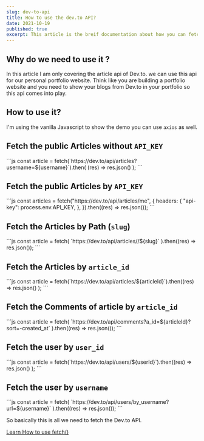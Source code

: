 ```yaml
---
slug: dev-to-api
title: How to use the dev.to API?
date: 2021-10-19
published: true
excerpt: This article is the breif documentation about how you can fetch the data from the dev.to API
---
```


## Why do we need to use it ?

In this article I am only covering the article api of Dev.to. we can use this api for our personal portfolio website. Think like you are building a portfolio website and you need to show your blogs from Dev.to in your portfolio so this api comes into play.

## How to use it?

I'm using the vanilla Javascript to show the demo you can use `axios` as well.

## Fetch the public Articles without `API_KEY`

<CodeTitle lang="js" title="script.js" />
```js
const article = fetch(`https://dev.to/api/articles?username=${username}`).then(
  (res) => res.json()
);
```

## Fetch the public Articles by `API_KEY`

<CodeTitle lang="js" title="script.js" />
```js
const articles = fetch("https://dev.to/api/articles/me", {
  headers: {
    "api-key": process.env.API_KEY,
  },
}).then((res) => res.json());
```

## Fetch the Articles by Path (`slug`)

<CodeTitle lang="js" title="script.js" />
```js
const article = fetch(
  `https://dev.to/api/articles/<your_username>/${slug}`
).then((res) => res.json());
```

## Fetch the Articles by `article_id`

<CodeTitle lang="js" title="script.js" />
```js
const article = fetch(`https://dev.to/api/articles/${articleId}`).then((res) =>
  res.json()
);
```

## Fetch the Comments of article by `article_id`

<CodeTitle lang="js" title="script.js" />
```js
const article = fetch(
  `https://dev.to/api/comments?a_id=${articleId}?sort=-created_at`
).then((res) => res.json());
```

## Fetch the user by `user_id`

<CodeTitle lang="js" title="script.js" />
```js
const article = fetch(`https://dev.to/api/users/${userId}`).then((res) =>
  res.json()
);
```

## Fetch the user by `username`

<CodeTitle lang="js" title="script.js" />
```js
const article = fetch(
  `https://dev.to/api/users/by_username?url=${username}`
).then((res) => res.json());
```

So basically this is all we need to fetch the Dev.to API.

[Learn How to use fetch()](https://developer.mozilla.org/en-US/docs/Web/API/Fetch_API/Using_Fetch)
